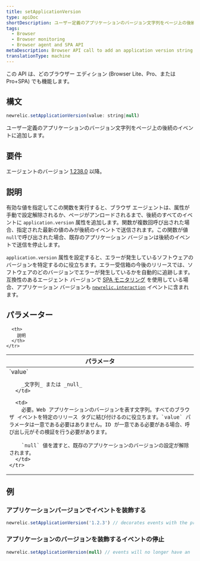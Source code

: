 ```yaml
---
title: setApplicationVersion
type: apiDoc
shortDescription: ユーザー定義のアプリケーションのバージョン文字列をページ上の後続のイベントに追加します。
tags:
  - Browser
  - Browser monitoring
  - Browser agent and SPA API
metaDescription: Browser API call to add an application version string to subsequent events on the page.
translationType: machine
---
```


<Callout variant="important">
  この API は、どのブラウザー エディション (Browser Lite、Pro、または Pro+SPA) でも機能します。
</Callout>

## 構文

```js
newrelic.setApplicationVersion(value: string|null)
```

ユーザー定義のアプリケーションのバージョン文字列をページ上の後続のイベントに追加します。

## 要件

エージェントのバージョン [1.238.0](/docs/release-notes/new-relic-browser-release-notes/browser-agent-release-notes) 以降。

## 説明

有効な値を指定してこの関数を実行すると、ブラウザ エージェントは、属性が手動で設定解除されるか、ページがアンロードされるまで、後続のすべてのイベントに `application.version` 属性を追加します。関数が複数回呼び出された場合、指定された最新の値のみが後続のイベントで送信されます。この関数が値 `null`で呼び出された場合、既存のアプリケーション バージョンは後続のイベントで送信を停止します。

`application.version` 属性を設定すると、エラーが発生しているソフトウェアのバージョンを特定するのに役立ちます。エラー受信箱の今後のリリースでは、ソフトウェアのどのバージョンでエラーが発生しているかを自動的に追跡します。互換性のあるエージェント バージョンで [SPA モニタリング](/docs/browser/single-page-app-monitoring/get-started/welcome-single-page-app-monitoring) を使用している場合、アプリケーション バージョンも [`newrelic.interaction`](/docs/browser/new-relic-browser/browser-agent-apis/browser-spa-api-newrelicinteraction) イベントに含まれます。

## パラメーター

<table>
  <thead>
    <tr>
      <th width="25%">
        パラメータ
      </th>

      <th>
        説明
      </th>
    </tr>
  </thead>

  <tbody>
    <tr>
      <td>
        `value`

        _文字列_ または _null_
      </td>

      <td>
        必要。Web アプリケーションのバージョンを表す文字列。すべてのブラウザ イベントを特定のリリース タグに結び付けるのに役立ちます。`value` パラメータは一意である必要はありません。ID が一意である必要がある場合、呼び出し元がその検証を行う必要があります。

        `null` 値を渡すと、既存のアプリケーションのバージョンの設定が解除されます。
      </td>
    </tr>
  </tbody>
</table>

## 例

### アプリケーションバージョンでイベントを装飾する

```js
newrelic.setApplicationVersion('1.2.3') // decorates events with the property 'application.version':'1.2.3'
```

### アプリケーションのバージョンを装飾するイベントの停止

```js
newrelic.setApplicationVersion(null) // events will no longer have an 'application.version' property set
```